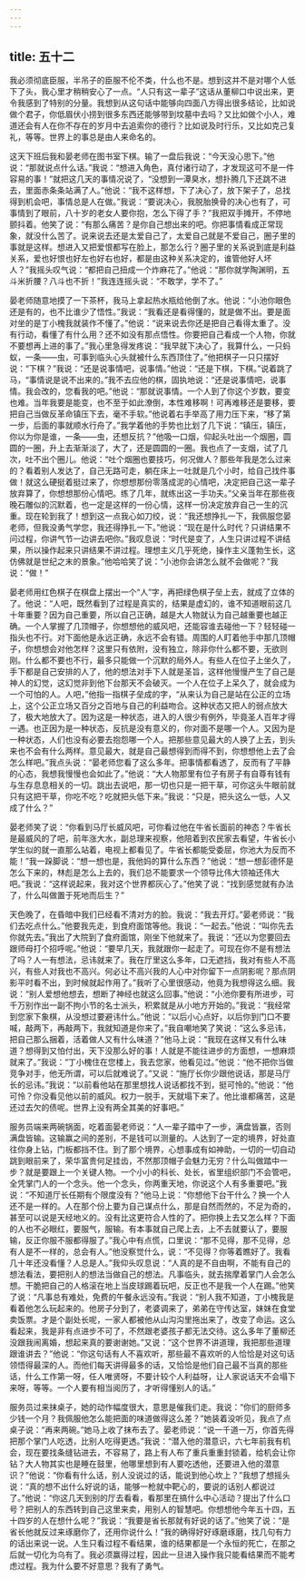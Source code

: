 ```yaml
---
---
---
```

title: 五十二
---



我必须彻底臣服，半吊子的臣服不伦不类，什么也不是。想到这并不是对哪个人低下了头，我心里才稍稍安心了一点。“人只有这一辈子”这话从董柳口中说出来，更令我感到了特别的分量。我想到从这句话中能够向四面八方得出很多结论，比如说做个君子，你低眉伏小捞到很多东西还能够带到坟墓中去吗？又比如做个小人，难道还会有人在你不存在的岁月中去追索你的德行？比如说及时行乐，又比如克己复礼，等等。世界上的事总是由人来命名的。

这天下班后我和晏老师在图书室下棋。输了一盘后我说：“今天没心思下。”他说：“那就说点什么话。”我说：“想进入角色，真付诸行动了，才发现这可不是一件容易的事！”就把这几天的事情况说了，“没想到一潭臭水，想扑腾几下还跳不进去，里面赤条条站满了人。”他说：“我不这样想，下了决心了，放下架子了，总找得到机会吧，事情总是人在做。”我说：“要说决心，我脱胎换骨的决心也有了，可事情到了眼前，八十岁的老女人要你抱，怎么下得了手？”我把双手摊开，不停地颤抖着。他笑了说：“有那么痛苦？是你自己想出来的吧。你把事情看成正常现象，就没什么苦了。说来说去还是太爱自己了，太爱自己就是不爱自己，圈子里的事就是这样。想进入又把爱恨都写在脸上，那怎么行？圈子里的关系说到底是利益关系，爱也好恨也好左也好右也好，都是由这种关系决定的，谁管他好人坏人？”我摇头叹气说：“都把自己扭成一个炸麻花了。”他说：“那你就学陶渊明，五斗米折腰？八斗也不折！”我连连摇头说：“不敢学，学不了。”

晏老师随意地摸了一下茶杯，我马上拿起热水瓶给他倒了水。他说：“小池你眼色还是有的，也不比谁少了悟性。”我说：“我看还是看得懂的，就是做不出。要是面对坐的是丁小槐我就装作不懂了。”他说：“说来说去你还是把自己看得太重了。没有行动，看懂了有什么用？还不如没有那点悟性。你要把自己看成一个人物，你就不要想再上进的事了。”我心里急得发疼说：“我早就下决心了，我算什么，一只蚂蚁，一条——虫，可事到临头心头就被什么东西顶住了。”他把棋子一只只摆好说：“下棋？”我说：“还是说事情吧，说事情。”他说：“还是下棋，下棋。”说着跳了马，“事情说是说不出来的。”我不去应他的棋，固执地说：“还是说事情吧，说事情。我会改的，您看我的吧。”他说：“那就说事情。一个人到了你这个岁数，要变也难。当年我要是能变，也不至于如此潦倒，本性难移啊！可再难移还是要移，要把自己当做反革命镇压下去，毫不手软。”他说着右手举高了用力压下来，“移了第一步，后面的事就顺水行舟了。”我学着他的手势也比划了几下说：“镇压，镇压，你以为你是谁，一条——虫，还想反抗？”他吸一口烟，仰起头吐出一个烟圈，圆圆的一圈，升上去渐渐淡了，大了，还是圆圆的一圈。我也点了一支烟，试了几次，吐不出个圈儿。他说：“吐个烟圈也要技巧，何况做人？那些年我是怎么过来的？看着别人发达了，自己无路可走，躺在床上一吐就是几个小时，给自己找件事做！就这么硬挺着挺过来了，你想想那份零落成泥的心情吧，决定把自己这一辈子放弃算了，你想想那份心情吧。练了几年，就练出这一手功夫。”父亲当年在那些夜晚石雕似的沉默着，也一定是这样的一份心情，这样一份决定放弃自己一生的沉重。现在轮到我了！想到这一点我心如刀绞，说：“我还想挣扎一下，我佩服您晏老师，但我没勇气学您，我还得挣扎一下。”他说：“现在是什么时代？只讲结果不问过程，你讲气节一边讲去吧你。”我叹息说：“时代是变了，人生只讲过程不讲结果，所以操作起来只讲结果不讲过程。理想主义几乎死绝，操作主义蓬勃生长，这仿佛就是世纪之末的景象。”他哈哈笑了说：“小池你会讲怎么就不会做呢？”我说：“做！”

晏老师用红色棋子在棋盘上摆出一个“人”字，再把绿色棋子垒上去，就成了立体的了。他说：“人吧，既然看到了过程是真实的，结果是虚幻的，谁不知道眼前这几十年重要？因为自己重要，所以自己正确，越是大人物就认为自己越重要也越正确。一个人掌握了几顶帽子，你想想他的威风吧，还能容谁去碰他一下？轻轻碰一指头也不行。对下面他是永远正确，永远不会有错。周围的人盯着他手中那几顶帽子，你想想会对他怎样？这里只有依附，没有独立，除非你什么都不要，无欲则刚。什么都不要也不行，最多只能做一个沉默的局外人。有些人在位子上坐久了，手下都是自己安排的人了，他的想法对手下人就是圣旨，这样他慢慢产生了自己是神人的幻觉，这幻觉非到他下台那天不会破灭。一个人在位子上呆久了，就会成为一个可怕的人。人吧，”他指一指棋子垒成的字，“从来认为自己是站在公正的立场上，这个公正立场又百分之百地与自己的利益吻合。这种状态又把人的弱点放大了，极大地放大了。因为这是一种状态，进入的人很少有例外，毕竟圣人百年才得一遇。也正因为是一种状态，反抗是没有意义的，你对面不是哪一个人。又因为是一种状态，人们也没有必要去抱怨哪一个人。把那些意见最大的人换了上去，到头来也不会有什么两样。意见最大，就是自己最想得到而得不到，你想想他上去了会怎么样吧。”我点头说：“晏老师您看了这么多年。把事情都看透了，反而有了平静的心态，我想我慢慢也会如此了。”他说：“大人物那里有位子有房子有自尊有钱有与生存息息相关的一切。跳出去说吧，那一切也只是一把干草，可你这头牛眼前就只有这把干草，你吃不吃？吃就把头低下来。”我说：“只是，把头这么一低，人又成了什么？”

晏老师笑了说：“你看到马厅长威风吧，可你看过他在牛省长面前的神态？牛省长是最威风的了吧，前年涨大水，副总理来视察，他陪着到农民家去看望，牛省长小学生似的就一直那么站着，电视上都看见了。牛省长都能受委屈，你池大为反而不能！”我一跺脚说：“想一想也是，我他妈的算什么东西？”他说：“想一想彭德怀是怎么下来的，林彪是怎么上去的，我们总不能要求一个领导比伟大领袖还伟大吧。”我说：“这样说起来，我对这个世界都灰心了。”他笑了说：“找到感觉就有办法了，什么叫做置于死地而后生？”

天色晚了，在昏暗中我们已经看不清对方的脸。我说：“我去开灯。”晏老师说：“我们去吃点什么。”他要我先走，到食府面馆等他。我说：“一起去。”他说：“叫你先去你就先去。”我出了大院到了食府面馆，刚坐下他就来了。我说：“还以为您要回去跟师母打个招呼呢。”他说：“要早几天，我就跟你一起走了。可现在你不是有想法了吗？人一有想法，忌讳就来了。我在厅里这么多年，口无遮挡，我对有些人不高兴，有些人对我也不高兴。何必让不高兴我的人心中对你留下一点阴影呢？那点阴影平时看不出，到时候就起作用了。”我听了心里很感动，他竟为我想得这么细。我说：“别人爱想他想去，想断了神经也就这么回事。”他说：“小池你要有所进步，可千万别作出一副不拘小节的名士派头，积累就是从小地方开始的。”我说：“我经常到您家下象棋，从没想过要避讳什么。”他说：“以后小心点好，以后你到门口不要喊，敲两下，再敲两下，我就知道是你来了。”我自嘲地笑了笑说：“这么多忌讳，把自己那么捆着，活着做人又有什么味道？”他马上说：“我现在这样又有什么味道？想得到又怕付出，天下没那么好的事！人就是不能往进步的方面想，一想麻烦就来了。”我说：“丁小槐住在您楼上，我去您家，他看见过。”他说：“他不把你当做竞争对手，他无所谓，可以后就难说了。”又说：“施厅长你少跟他说话，那是马厅长的忌讳。”我说：“以前看他站在那里想找人说话都找不到，挺可怜的。”他说：“他可怜？你没看见他以前的威风。权力一脱手，天就塌下来了。他比谁都痛苦，这是还过去欠的债呢。世界上没有两全其美的好事吧。”

服务员端来两碗锅面，吃着面晏老师说：“人一辈子踏中了一步，满盘皆赢，否则满盘皆输。这输赢之间的差别，不是钱可以测量的。人达到了一定的境界，好处直往你身上钻，门板都挡不住。到了那个境界，心想事成有如神助，一切的一切自动跳到眼前来了，荣华富贵何足挂齿，不然那顶帽子会魅力无穷？什么叫做踏中一步？就是要跟上一个关键人物。一个小小的科长、处长，省里组织部门不会管吧，全凭掌门人的一个念头。他一个念头，你两重天地，你说这个人有多重要吧。”我说：“不知道厅长任期有个限度没有？”他马上说：“你想他下台干什么？换一个人还不是一样的。人在那个份上要为自己谋点什么，那是自然而然的，不足为奇的，甚至可以说是天经地义的。没有比这更符合人性的了。把你换上去又怎么样？下面的人也不必眼红，要服气，服输。有本事就自己爬上去，上不去就要认了，要服输，反正你服不服都得服了。”我心中有点慌，口里说：“那不见得，那不见得，总有人是不一样的，总会有人。”他没察觉什么，说：“不见得？你等着瞧好了。我看几十年还没看懂？人总是人。”我仰头叹息说：“人真的是不自由啊，不能有自己的想法看法，要把别人的想法当做自己的想法。凡事临头，就去揣摩着掌门人会怎么想。干脆把自己的人格滚在地上当皮球踢着玩吧，反正也不是我一个人在踢。”他笑了说：“凡事总有难处，免费的午餐永远没有。”我说：“别人我不知道，丁小槐我是看着他怎么玩起来的。他房子分到了，老婆调来了，弟弟在守传达室，妹妹在食堂卖饭票。才是个副处长呢，一家人都被他从山沟沟里拖出来了，改变了命运。这么看起来，我是非有点进步不可了，不然跟老婆孩子都无法交待。这么多年了董柳还没跟我闹离婚，想起来真的要谢谢她。”又说：“这个世界不讲道理，我把那些道理跟谁讲去？”他说：“你这句话有人不喜欢听，那些最不喜欢听的人恰恰是对这句话领悟得最深的人。而他们每天讲得最多的话，又恰恰是他们自己最不当真的那些话，什么工作第一呀，任人唯贤呀，不要计较个人利益呀，让人家说话天不会塌下来呀，等等。一个人要有相当阅历了，才听得懂别人的话。”

服务员过来抹桌子，她的动作幅度很大，意思是催我们走。我说：“你们的厨师多少钱一个月？我佩服他怎么能把面的味道做得这么差？”她装着没听见，我点了点桌子说：“再来两碗。”她马上收了抹布去了。晏老师说：“说一千道一万，你首先得把那个掌门人吃透，比别人吃得更透。”我说：“潜入他的潜意识，六七年前我有机会，现在要找条缝钻进去，不容易了，路上有人布了重兵重重封锁着，给机会让你钻？大人物其实也是睡在鼓里，他哪里想到有人要吃透他，还要进入他的潜意识？”他说：“你看有什么话，别人没说过的话，能说到他心坎上？”我想了想摇头说：“真的想不出什么好说的话，能够一枪就中靶心的，要说的话别人都说过了。”他说：“你这几天到别的厅去看看，看那里在搞什么中心活动？提出了什么口号？把别人的东西转到自己这里来卖，用别人的智慧吧。你想想他今年五十四，五十四岁的人在想什么呢？”我说：“我要是省长那就有好说的话了。”他笑了说：“是省长他就反过来琢磨你了，还用你说什么！”我的确得好好琢磨琢磨，找几句有力的话出来说一说。人生只看过程不看结果，谁的结果都是一个永恒的死亡，在那之后就一切化为乌有了。我必须赢得过程，因此一旦进入操作我只能看结果而不能考虑过程。我为什么要不好意思？我有了勇气。